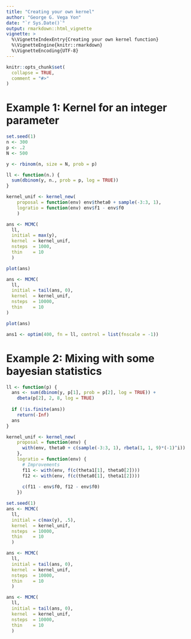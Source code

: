 ```yaml
---
title: "Creating your own kernel"
author: "George G. Vega Yon"
date: "`r Sys.Date()`"
output: rmarkdown::html_vignette
vignette: >
  %\VignetteIndexEntry{Creating your own kernel function}
  %\VignetteEngine{knitr::rmarkdown}
  %\VignetteEncoding{UTF-8}
---
```


```r
knitr::opts_chunk$set(
  collapse = TRUE,
  comment = "#>"
)
```

# Example 1: Kernel for an integer parameter

```r
set.seed(1)
n <- 300
p <- .2
N <- 500

y <- rbinom(n, size = N, prob = p)
```

```r
ll <- function(n.) {
  sum(dbinom(y, n., prob = p, log = TRUE))
}
```

```r
kernel_unif <- kernel_new(
    proposal = function(env) env$theta0 + sample(-3:3, 1),
    logratio = function(env) env$f1 - env$f0
    )
```


```r
ans <- MCMC(
  ll,
  initial = max(y),
  kernel  = kernel_unif,
  nsteps  = 1000,
  thin    = 10
  )
```

```r
plot(ans)
```

```r
ans <- MCMC(
  ll,
  initial = tail(ans, 0),
  kernel  = kernel_unif,
  nsteps  = 10000,
  thin    = 10
)
```

```r
plot(ans)
```

```r
ans1 <- optim(400, fn = ll, control = list(fnscale = -1))
```


# Example 2: Mixing with some bayesian statistics

```r
ll <- function(p) {
  ans <- sum(dbinom(y, p[1], prob = p[2], log = TRUE)) + 
    dbeta(p[2], 2, 8, log = TRUE)
  
  if (!is.finite(ans))
    return(-Inf)
  ans
}
```


```r
kernel_unif <- kernel_new(
    proposal = function(env) {
      with(env, theta0 + c(sample(-3:3, 1), rbeta(1, 1, 9)*(-1)^i))
    },
    logratio = function(env) {
      # Improvements
      f11 <- with(env, f(c(theta1[1], theta0[2])))
      f12 <- with(env, f(c(theta0[1], theta1[2])))
      
      c(f11 - env$f0, f12 - env$f0)
    })
```

```r
set.seed(1)
ans <- MCMC(
  ll,
  initial = c(max(y), .5),
  kernel  = kernel_unif,
  nsteps  = 10000,
  thin    = 10
  )
```

```r
ans <- MCMC(
  ll,
  initial = tail(ans, 0),
  kernel  = kernel_unif,
  nsteps  = 10000,
  thin    = 10
  )
```

```r
ans <- MCMC(
  ll,
  initial = tail(ans, 0),
  kernel  = kernel_unif,
  nsteps  = 10000,
  thin    = 10
  )
```